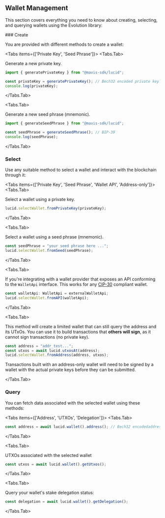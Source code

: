 
## Wallet Management

This section covers everything you need to know about creating, selecting, and querying wallets using the Evolution library:

<Steps>
### Create

You are provided with different methods to create a wallet:

<Tabs items={['Private Key', 'Seed Phrase']}>
  <Tabs.Tab>

Generate a new private key.

```typescript
import { generatePrivateKey } from "@mavis-sdk/lucid";

const privateKey = generatePrivateKey(); // Bech32 encoded private key
console.log(privateKey);
```

</Tabs.Tab>

<Tabs.Tab>

Generate a new seed phrase (mnemonic).

```typescript
import { generateSeedPhrase } from "@mavis-sdk/lucid";

const seedPhrase = generateSeedPhrase(); // BIP-39
console.log(seedPhrase);
```

</Tabs.Tab>

</Tabs>

### Select

Use any suitable method to select a wallet and interact with the blockchain through it:

<Tabs items={['Private Key', 'Seed Phrase', 'Wallet API', 'Address-only']}>
  <Tabs.Tab>

Select a wallet using a private key.

```typescript
lucid.selectWallet.fromPrivateKey(privateKey);
```

</Tabs.Tab>

<Tabs.Tab>

Select a wallet using a seed phrase (mnemonic).

```typescript
const seedPhrase = "your seed phrase here ...";
lucid.selectWallet.fromSeed(seedPhrase);
```

</Tabs.Tab>

<Tabs.Tab>

If you're integrating with a wallet provider that exposes an API conforming to the `WalletApi` interface. This works for any [CIP-30](https://github.com/cardano-foundation/CIPs/tree/master/CIP-0030) compliant wallet.

```typescript
const walletApi: WalletApi = externalWalletApi;
lucid.selectWallet.fromAPI(walletApi);
```

</Tabs.Tab>

<Tabs.Tab>

This method will create a limited wallet that can still query the address and its UTxOs. You can use it to build transactions that **others will sign**, as it cannot sign transactions (no private key).

```typescript
const address = "addr_test...";
const utxos = await lucid.utxosAt(address);
lucid.selectWallet.fromAddress(address, utxos);
```

<Callout type="warning">
  Transactions built with an address-only wallet will need to be signed by a
  wallet with the actual private keys before they can be submitted.
</Callout>

</Tabs.Tab>
</Tabs>

### Query

You can fetch data associated with the selected wallet using these methods:

<Tabs items={['Address', 'UTXOs', 'Delegation']}>
  <Tabs.Tab>

```typescript
const address = await lucid.wallet().address(); // Bech32 encodedaddress
```

</Tabs.Tab>

<Tabs.Tab>

UTXOs associated with the selected wallet

```typescript
const utxos = await lucid.wallet().getUtxos();
```

</Tabs.Tab>

<Tabs.Tab>

Query your wallet's stake delegation status:

```typescript
const delegation = await lucid.wallet().getDelegation();
```

</Tabs.Tab>

</Tabs>

</Steps>
